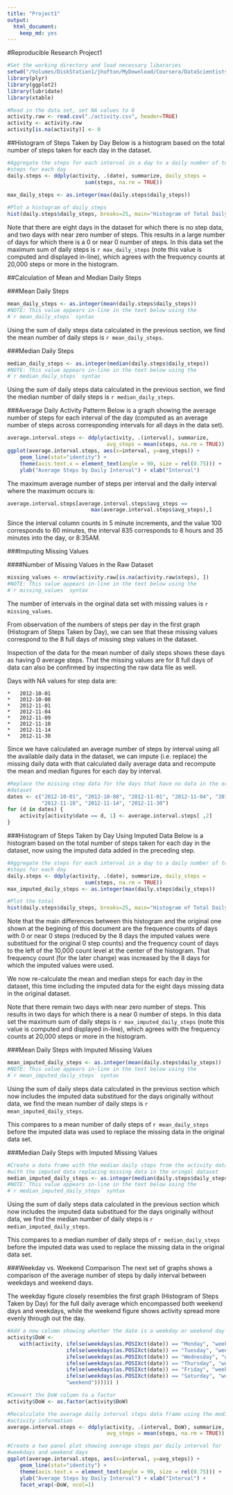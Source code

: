```yaml
---
title: "Project1"
output:
  html_document:
    keep_md: yes
---
```


#Reproducible Research Project1

```r
#Set the working directory and load necessary libararies
setwd("/Volumes/DiskStation1/jhufton/MyDownload/Coursera/DataScientistsToolbox/ReproducableResearch/CourseProject1/RepData_PeerAssessment1")
library(plyr)
library(ggplot2)
library(lubridate)
library(xtable)

#Read in the data set, set NA values to 0
activity.raw <- read.csv("./activity.csv", header=TRUE)
activity <- activity.raw
activity[is.na(activity)] <- 0

```

##Histogram of Steps Taken by Day
Below is a histogram based on the total number of steps taken for each day in the 
dataset.  

```r
#Aggregate the steps for each interval in a day to a daily number of total 
#steps for each day
daily.steps <- ddply(activity, .(date), summarize, daily_steps = 
                         sum(steps, na.rm = TRUE))
                         
max_daily_steps <- as.integer(max(daily.steps$daily_steps))

#Plot a histogram of daily steps
hist(daily.steps$daily_steps, breaks=25, main="Histogram of Total Daily Steps", xlab="Total Daily Steps")
```

Note that there are eight days in the dataset for which there is no
step data, and two days with near zero number of steps.  This results in a large number of days for which there is a 0
or near 0 number of steps.  In this data set the maximum sum of daily steps is 
`r max_daily_steps` (note this value is computed and displayed in-line), which 
agrees with the frequency counts at 20,000 steps or more in the histogram.

##Calculation of Mean and Median Daily Steps

###Mean Daily Steps

```r
mean_daily_steps <- as.integer(mean(daily.steps$daily_steps))
#NOTE: This value appears in-line in the text below using the 
#`r mean_daily_steps` syntax
```
Using the sum of daily steps data calculated in the previous section, we find the
mean number of daily steps is `r mean_daily_steps`.

###Median Daily Steps

```r
median_daily_steps <- as.integer(median(daily.steps$daily_steps))
#NOTE: This value appears in-line in the text below using the 
#`r median_daily_steps` syntax
```
Using the sum of daily steps data calculated in the previous section, we find the
median number of daily steps is `r median_daily_steps`.

###Average Daily Activity Patterm
Below is a graph showing the average number of steps for each interval of the day 
(computed as an average number of steps across corresponding intervals for all
days in the data set).

```r
average.interval.steps <- ddply(activity, .(interval), summarize, 
                                avg_steps = mean(steps, na.rm = TRUE))
ggplot(average.interval.steps, aes(x=interval, y=avg_steps)) + 
    geom_line(stat="identity") + 
    theme(axis.text.x = element_text(angle = 90, size = rel(0.75))) + 
    ylab("Average Steps by Daily Interval") + xlab("Interval")
```

The maximum average number of steps per interval and the daily interval where 
the maximum occurs is:

```r
average.interval.steps[average.interval.steps$avg_steps == 
                           max(average.interval.steps$avg_steps),]

```

Since the interval column counts in 5 minute increments, and the value 100 
corresponds to 60 minutes, the interval 835 corresponds to 8 hours and 35 
minutes into the day, or 8:35AM.

###Imputing Missing Values

####Number of Missing Values in the Raw Dataset

```r
missing_values <- nrow(activity.raw[is.na(activity.raw$steps), ])
#NOTE: This value appears in-line in the text below using the 
#`r missing_values` syntax
```

The number of intervals in the orginal data set with missing values is 
`r missing_values`.

From observation of the numbers of steps per day in the first graph (Histogram 
of Steps Taken by Day), we can see that these missing values correspond to the 8 
full days of missing step values in the dataset.  

Inspection of the data for the mean number of daily steps shows these days as 
having 0 average steps.  That the missing values are for 8 full days of data 
can also be confirmed by inspecting the raw data file as well.

Days with NA values for step data are:

    *   2012-10-01
    *   2012-10-08
    *   2012-11-01
    *   2012-11-04
    *   2012-11-09
    *   2012-11-10
    *   2012-11-14
    *   2012-11-30

Since we have calculated an average number of steps by interval using all the 
available daily data in the dataset, we can impute (i.e. replace) the missing 
daily data with that calculated daily average data and recompute the mean and 
median figures for each day by interval.

```r
#Replace the missing step data for the days that have no data in the original
#dataset
dates <- c("2012-10-01", "2012-10-08", "2012-11-01", "2012-11-04", "2012-11-09", 
           "2012-11-10", "2012-11-14", "2012-11-30")
for (d in dates) { 
    activity[activity$date == d, 1] <- average.interval.steps[ ,2]
}
```
###Histogram of Steps Taken by Day Using Imputed Data
Below is a histogram based on the total number of steps taken for each day in the 
dataset, now using the imputed data added in the preceding step.  

```r
#Aggregate the steps for each interval in a day to a daily number of total 
#steps for each day
daily.steps <- ddply(activity, .(date), summarize, daily_steps = 
                         sum(steps, na.rm = TRUE))
max_imputed_daily_steps <- as.integer(max(daily.steps$daily_steps))

#Plot the total 
hist(daily.steps$daily_steps, breaks=25, main="Histogram of Total Daily Steps", xlab="Total Daily Steps")

```

Note that the main differences between this histogram and the original one shown
at the begining of this document are the frequence counts of days with 0 or near 
0 steps (reduced by the 8 days the imputed values were substitued for the original
0 step counts) and the frequency count of days to the left of the 10,000 count
level at the center of the histogram.  That frequency count (for the later change) 
was increased by the 8 days for which the imputed values were used.

We now re-calculate the mean and median steps for each day in the dataset, this
time including the imputed data for the eight days missing data in the original
dataset.

Note that there remain two days with near zero number of steps.  This results in 
two days for which there is a near 0 number of steps.  In this data set the 
maximum sum of daily steps is `r max_imputed_daily_steps` (note this value is computed
and displayed in-line), which agrees with the frequency counts at 20,000 steps 
or more in the histogram.

###Mean Daily Steps with Imputed Missing Values

```r
mean_imputed_daily_steps <- as.integer(mean(daily.steps$daily_steps))
#NOTE: This value appears in-line in the text below using the 
#`r mean_imputed_daily_steps` syntax
```
Using the sum of daily steps data calculated in the previous section which now
includes the imputed data substitued for the days originally without data, we 
find the mean number of daily steps is `r mean_imputed_daily_steps`.

This compares to a mean number of daily steps of `r mean_daily_steps` before 
the imputed data was used to replace the missing data in the original data set.

###Median Daily Steps with Imputed Missing Values

```r
#Create a data frame with the median daily steps from the activity data
#with the imputed data replacing missing data in the oringal dataset
median_imputed_daily_steps <- as.integer(median(daily.steps$daily_steps))
#NOTE: This value appears in-line in the text below using the 
#`r median_imputed_daily_steps` syntax
```
Using the sum of daily steps data calculated in the previous section which now
includes the imputed data substitued for the days originally without data, we 
find the median number of daily steps is `r median_imputed_daily_steps`.

This compares to a median number of daily steps of `r median_daily_steps` 
before the imputed data was used to replace the missing data in the original data set.

###Weekday vs. Weekend Comparison
The next set of graphs shows a comparison of the average number of steps by 
daily interval between weekdays and weekend days.

The weekday figure closely resembles the first graph (Histogram of Steps Taken 
by Day) for the full daily average which encompassed both weekend days and 
weekdays, while the weekend figure shows activity spread more evenly through 
out the day.  
```r
#Add a new column showing whether the date is a weekday or weekend day
activity$DoW <- 
    with(activity, ifelse(weekdays(as.POSIXct(date)) == "Monday", "weekday",
                   ifelse(weekdays(as.POSIXct(date)) == "Tuesday", "weekday",
                   ifelse(weekdays(as.POSIXct(date)) == "Wednesday", "weekday",
                   ifelse(weekdays(as.POSIXct(date)) == "Thursday", "weekday",
                   ifelse(weekdays(as.POSIXct(date)) == "Friday", "weekday",
                   ifelse(weekdays(as.POSIXct(date)) == "Saturday", "weekend", 
                   "weekend")))))) )

#Convert the DoW column to a factor
activity$DoW <- as.factor(activity$DoW)

#Recalculate the average daily interval steps data frame using the modified 
#activity information
average.interval.steps <- ddply(activity, .(interval, DoW), summarize, 
                                avg_steps = mean(steps, na.rm = TRUE))

#Create a two panel plot showing average steps per daily interval for 
#weekdays and weekend days
ggplot(average.interval.steps, aes(x=interval, y=avg_steps)) + 
    geom_line(stat="identity") + 
    theme(axis.text.x = element_text(angle = 90, size = rel(0.75))) + 
    ylab("Average Steps by Daily Interval") + xlab("Interval") + 
    facet_wrap(~DoW, ncol=1)
```


